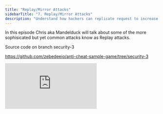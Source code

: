 ```yaml
---
title: "Replay/Mirror Attacks"
sidebarTitle: "7. Replay/Mirror Attacks"
description: "Understand how hackers can replicate request to increase their score."
---
```


In this episode Chris aka Mandelduck will talk about some of the more sophisicated but yet common attacks know as Replay attacks.

Source code on branch security-3

https://github.com/zebedeeio/anti-cheat-sample-game/tree/security-3

<iframe
  className="w-full aspect-video rounded-lg"
  src="https://www.youtube.com/embed/_X0r9kPSZv0?si=gs-keZDpBTBV4g_K"
  title="Replay/Mirror Attacks"
  frameBorder="0"
  allow="accelerometer; fullscreen; autoplay; clipboard-write; encrypted-media; gyroscope; picture-in-picture"
  allowfullscreen
></iframe>
